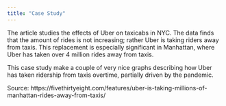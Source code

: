 ```yaml
---
title: "Case Study"
---
```


The article studies the effects of Uber on taxicabs in NYC. The data finds that the amount of rides is not increasing; rather Uber is taking riders away from taxis. This replacement is especially significant in Manhattan, where Uber has taken over 4 million rides away from taxis.

This case study make a couple of very nice graphs describing how Uber has taken ridership from taxis overtime, partially driven by the pandemic.

Source: https://fivethirtyeight.com/features/uber-is-taking-millions-of-manhattan-rides-away-from-taxis/
